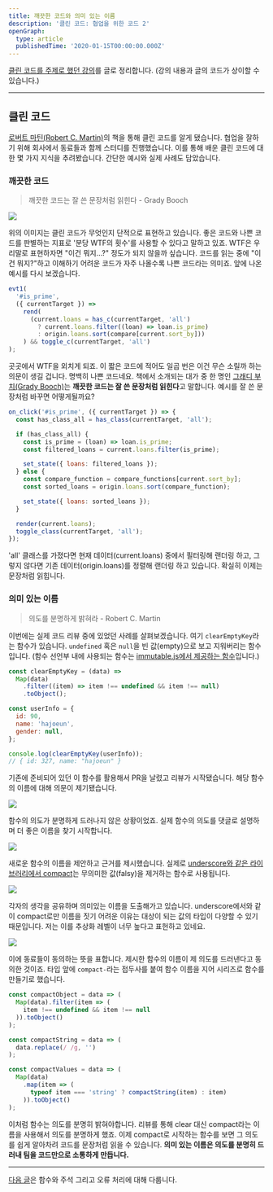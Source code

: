 ```yaml
---
title: 깨끗한 코드와 의미 있는 이름
description: '클린 코드: 협업을 위한 코드 2'
openGraph:
  type: article
  publishedTime: '2020-01-15T00:00:00.000Z'
---
```


[클린 코드를 주제로 했던 강의](https://speakerdeck.com/hajoeun/200107-ssafy)를 글로 정리합니다. (강의 내용과 글의 코드가 상이할 수 있습니다.)

---

## 클린 코드

[로버트 마틴(Robert C. Martin)](https://en.wikipedia.org/wiki/Robert_C._Martin)의 책을 통해 클린 코드를 알게 됐습니다. 협업을 잘하기 위해 회사에서 동료들과 함께 스터디를 진행했습니다. 이를 통해 배운 클린 코드에 대한 몇 가지 지식을 추려봤습니다. 간단한 예시와 실제 사례도 담았습니다.

### 깨끗한 코드

> 깨끗한 코드는 잘 쓴 문장처럼 읽힌다 - Grady Booch

![](/images/clean-code/code-quality-wtf.jpg)

위의 이미지는 클린 코드가 무엇인지 단적으로 표현하고 있습니다. 좋은 코드와 나쁜 코드를 판별하는 지표로 '분당 WTF의 횟수'를 사용할 수 있다고 말하고 있죠. WTF은 우리말로 표현하자면 "이건 뭐지...?" 정도가 되지 않을까 싶습니다. 코드를 읽는 중에 "이건 뭐지?"하고 이해하기 어려운 코드가 자주 나올수록 나쁜 코드라는 의미죠. 앞에 나온 예시를 다시 보겠습니다.

```js
evt1(
  '#is_prime',
  ({ currentTarget }) =>
    rend(
      (current.loans = has_c(currentTarget, 'all')
        ? current.loans.filter((loan) => loan.is_prime)
        : origin.loans.sort(compare[current.sort_by]))
    ) && toggle_c(currentTarget, 'all')
);
```

곳곳에서 WTF을 외치게 되죠. 이 짧은 코드에 적어도 일곱 번은 이건 무슨 소릴까 하는 의문이 생길 겁니다. 명백히 나쁜 코드네요. 책에서 소개되는 대가 중 한 명인 [그래디 부치(Grady Booch)](https://en.wikipedia.org/wiki/Grady_Booch)는 **깨끗한 코드는 잘 쓴 문장처럼 읽힌다**고 말합니다. 예시를 잘 쓴 문장처럼 바꾸면 어떻게될까요?

```js
on_click('#is_prime', ({ currentTarget }) => {
  const has_class_all = has_class(currentTarget, 'all');

  if (has_class_all) {
    const is_prime = (loan) => loan.is_prime;
    const filtered_loans = current.loans.filter(is_prime);

    set_state({ loans: filtered_loans });
  } else {
    const compare_function = compare_functions[current.sort_by];
    const sorted_loans = origin.loans.sort(compare_function);

    set_state({ loans: sorted_loans });
  }

  render(current.loans);
  toggle_class(currentTarget, 'all');
});
```

'all' 클래스를 가졌다면 현재 데이터(current.loans) 중에서 필터링해 랜더링 하고, 그렇지 않다면 기존 데이터(origin.loans)를 정렬해 랜더링 하고 있습니다. 확실히 이제는 문장처럼 읽힙니다.

### 의미 있는 이름

> 의도를 분명하게 밝혀라 - Robert C. Martin

이번에는 실제 코드 리뷰 중에 있었던 사례를 살펴보겠습니다. 여기 `clearEmptyKey`라는 함수가 있습니다. `undefined` 혹은 `null`을 빈 값(empty)으로 보고 지워버리는 함수입니다. (함수 선언부 내에 사용되는 함수는 [immutable.js에서 제공하는 함수](https://immutable-js.github.io/immutable-js/docs/#/Collection/filter)입니다.)

```js
const clearEmptyKey = (data) =>
  Map(data)
    .filter((item) => item !== undefined && item !== null)
    .toObject();

const userInfo = {
  id: 90,
  name: 'hajoeun',
  gender: null,
};

console.log(clearEmptyKey(userInfo));
// { id: 327, name: "hajoeun" }
```

기존에 준비되어 있던 이 함수를 활용해서 PR을 날렸고 리뷰가 시작됐습니다. 해당 함수의 이름에 대해 의문이 제기됐습니다.

![](/images/clean-code/code-review-0.png)

함수의 의도가 분명하게 드러나지 않은 상황이었죠. 실제 함수의 의도를 댓글로 설명하며 더 좋은 이름을 찾기 시작합니다.

![](/images/clean-code/code-review-1.png)

새로운 함수의 이름을 제안하고 근거를 제시했습니다. 실제로 [underscore와 같은 라이브러리에서 compact](https://underscorejs.org/#compact)는 무의미한 값(falsy)을 제거하는 함수로 사용됩니다.

![](/images/clean-code/code-review-2.png)

각자의 생각을 공유하며 의미있는 이름을 도출해가고 있습니다. underscore에서와 같이 compact로만 이름을 짓기 어려운 이유는 대상이 되는 값의 타입이 다양할 수 있기 때문입니다. 저는 이를 추상화 레벨이 너무 높다고 표헌하고 있네요.

![](/images/clean-code/code-review-3.png)

이에 동료들이 동의하는 뜻을 표합니다. 제시한 함수의 이름이 제 의도를 드러낸다고 동의한 것이죠. 타입 앞에 `compact-`라는 접두사를 붙여 함수 이름을 지어 시리즈로 함수를 만들기로 했습니다.

```js
const compactObject = data => (
  Map(data).filter(item => (
    item !== undefined && item !== null
  )).toObject()
);

const compactString = data => (
  data.replace(/ /g, '')
);

const compactValues = data => (
  Map(data)
    .map(item => (
      typeof item === 'string' ? compactString(item) : item)
    )).toObject()
);
```

이처럼 함수는 의도를 분명히 밝혀야합니다. 리뷰를 통해 clear 대신 compact라는 이름을 사용해서 의도를 분명하게 했죠. 이제 compact로 시작하는 함수를 보면 그 의도를 쉽게 알아차려 코드를 문장처럼 읽을 수 있습니다. **의미 있는 이름은 의도를 분명히 드러내 팀을 코드만으로 소통하게 만듭니다.**

---

[다음 글](/2020/clean-code-2)은 함수와 주석 그리고 오류 처리에 대해 다룹니다.
